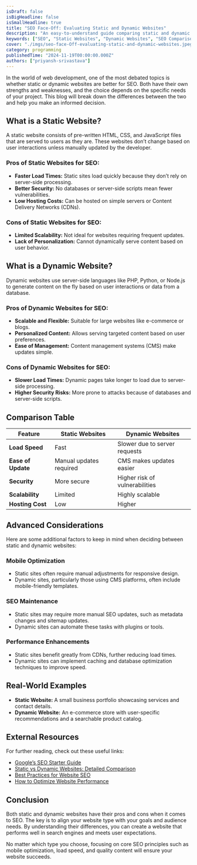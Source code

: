 ```yaml
---
isDraft: false
isBigHeadline: false
isSmallHeadline: true
title: "SEO Face-Off: Evaluating Static and Dynamic Websites"
description: "An easy-to-understand guide comparing static and dynamic websites for SEO performance."
keywords: ["SEO", "Static Websites", "Dynamic Websites", "SEO Comparison", "Website Performance", "Web Development", "SEO Best Practices", "SEO Tips", "SEO Strategies", "SEO Techniques"]
cover: "./imgs/seo-face-Off-evaluating-static-and-dynamic-websites.jpeg"
category: programming
publishedTime: "2024-11-19T00:00:00.000Z"
authors: ["priyansh-srivastava"]
---
```


In the world of web development, one of the most debated topics is whether static or dynamic websites are better for SEO. Both have their own strengths and weaknesses, and the choice depends on the specific needs of your project. This blog will break down the differences between the two and help you make an informed decision.

## What is a Static Website?

A static website consists of pre-written HTML, CSS, and JavaScript files that are served to users as they are. These websites don’t change based on user interactions unless manually updated by the developer.

### Pros of Static Websites for SEO:
- **Faster Load Times:** Static sites load quickly because they don’t rely on server-side processing.
- **Better Security:** No databases or server-side scripts mean fewer vulnerabilities.
- **Low Hosting Costs:** Can be hosted on simple servers or Content Delivery Networks (CDNs).

### Cons of Static Websites for SEO:
- **Limited Scalability:** Not ideal for websites requiring frequent updates.
- **Lack of Personalization:** Cannot dynamically serve content based on user behavior.

## What is a Dynamic Website?

Dynamic websites use server-side languages like PHP, Python, or Node.js to generate content on the fly based on user interactions or data from a database.

### Pros of Dynamic Websites for SEO:
- **Scalable and Flexible:** Suitable for large websites like e-commerce or blogs.
- **Personalized Content:** Allows serving targeted content based on user preferences.
- **Ease of Management:** Content management systems (CMS) make updates simple.

### Cons of Dynamic Websites for SEO:
- **Slower Load Times:** Dynamic pages take longer to load due to server-side processing.
- **Higher Security Risks:** More prone to attacks because of databases and server-side scripts.

## Comparison Table

| Feature               | Static Websites               | Dynamic Websites              |
|-----------------------|-------------------------------|-------------------------------|
| **Load Speed**        | Fast                          | Slower due to server requests |
| **Ease of Update**    | Manual updates required       | CMS makes updates easier      |
| **Security**          | More secure                   | Higher risk of vulnerabilities|
| **Scalability**       | Limited                       | Highly scalable               |
| **Hosting Cost**      | Low                           | Higher                        |

## Advanced Considerations

Here are some additional factors to keep in mind when deciding between static and dynamic websites:

### Mobile Optimization
- Static sites often require manual adjustments for responsive design.
- Dynamic sites, particularly those using CMS platforms, often include mobile-friendly templates.

### SEO Maintenance
- Static sites may require more manual SEO updates, such as metadata changes and sitemap updates.
- Dynamic sites can automate these tasks with plugins or tools.

### Performance Enhancements
- Static sites benefit greatly from CDNs, further reducing load times.
- Dynamic sites can implement caching and database optimization techniques to improve speed.

## Real-World Examples

- **Static Website:** A small business portfolio showcasing services and contact details.
- **Dynamic Website:** An e-commerce store with user-specific recommendations and a searchable product catalog.

## External Resources

For further reading, check out these useful links:
- [Google’s SEO Starter Guide](https://support.google.com/webmasters/answer/7451184?hl=en)
- [Static vs Dynamic Websites: Detailed Comparison](https://www.hostinger.com/tutorials/static-vs-dynamic-websites)
- [Best Practices for Website SEO](https://moz.com/learn/seo)
- [How to Optimize Website Performance](https://developers.google.com/web/fundamentals/performance/)

## Conclusion

Both static and dynamic websites have their pros and cons when it comes to SEO. The key is to align your website type with your goals and audience needs. By understanding their differences, you can create a website that performs well in search engines and meets user expectations. 

No matter which type you choose, focusing on core SEO principles such as mobile optimization, load speed, and quality content will ensure your website succeeds.
